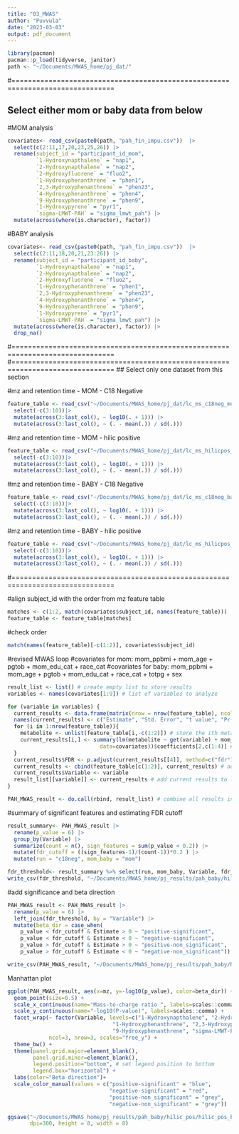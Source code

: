 ```yaml
---
title: "03_MWAS"
author: "Puvvula"
date: "2023-03-03"
output: pdf_document
---
```


```r
library(pacman)
pacman::p_load(tidyverse, janitor)
path <- "~/Documents/MWAS_home/pj_dat/"
```

#===============================================================================

## Select either mom or baby data from below

#MOM analysis
```r
covariates<- read_csv(paste0(path, "pah_fin_impu.csv"))  |>
  select(c(2:11,17,20,23,25,26)) |>
  rename(subject_id = "participant_id_mom",
         `1-Hydroxynapthalene` = "nap1",
         `2-Hydroxynapthalene` = "nap2",
         `2-Hydroxyfluorene` = "fluo2",
         `1-Hydroxyphenanthrene` = "phen1",
         `2,3-Hydroxyphenanthrene` = "phen23",
         `4-Hydroxyphenanthrene` = "phen4",
         `9-Hydroxyphenanthrene` = "phen9",
         `1-Hydroxypyrene` = "pyr1",
         `sigma-LMWT-PAH` = "sigma_lmwt_pah") |>
  mutate(across(where(is.character), factor))
```

#BABY analysis
```r
covariates<- read_csv(paste0(path, "pah_fin_impu.csv"))  |>
  select(c(2:11,18,20,21,23:26)) |>
  rename(subject_id = "participant_id_baby",
         `1-Hydroxynapthalene` = "nap1",
         `2-Hydroxynapthalene` = "nap2",
         `2-Hydroxyfluorene` = "fluo2",
         `1-Hydroxyphenanthrene` = "phen1",
         `2,3-Hydroxyphenanthrene` = "phen23",
         `4-Hydroxyphenanthrene` = "phen4",
         `9-Hydroxyphenanthrene` = "phen9",
         `1-Hydroxypyrene` = "pyr1",
         `sigma-LMWT-PAH` = "sigma_lmwt_pah") |>
  mutate(across(where(is.character), factor)) |>
  drop_na()
```

#===============================================================================
#===============================================================================
## Select only one dataset from this section

#mz and retention time - MOM - C18 Negative
```r
feature_table <- read_csv("~/Documents/MWAS_home/pj_dat/lc_ms_c18neg_mom.csv") |>
  select(-c(3:10))|>
  mutate(across(3:last_col(), ~ log10(. + 1))) |>
  mutate(across(3:last_col(), ~ (. - mean(.)) / sd(.)))
```

#mz and retention time - MOM - hilic positive
```r
feature_table <- read_csv("~/Documents/MWAS_home/pj_dat/lc_ms_hilicpos_mom.csv") |>
  select(-c(3:10))|>
  mutate(across(3:last_col(), ~ log10(. + 1))) |>
  mutate(across(3:last_col(), ~ (. - mean(.)) / sd(.)))
```

#mz and retention time - BABY - C18 Negative
```r
feature_table <- read_csv("~/Documents/MWAS_home/pj_dat/lc_ms_c18neg_baby.csv") |>
  select(-c(3:10))|>
  mutate(across(3:last_col(), ~ log10(. + 1))) |>
  mutate(across(3:last_col(), ~ (. - mean(.)) / sd(.)))
```

#mz and retention time - BABY - hilic positive
```r
feature_table <- read_csv("~/Documents/MWAS_home/pj_dat/lc_ms_hilicpos_baby.csv") |>
  select(-c(3:10))|>
  mutate(across(3:last_col(), ~ log10(. + 1))) |>
  mutate(across(3:last_col(), ~ (. - mean(.)) / sd(.)))
```


#===============================================================================

#align subject_id with the order from mz feature table
```r
matches <- c(1:2, match(covariates$subject_id, names(feature_table))) 
feature_table <- feature_table[matches]
```

#check order
```r
match(names(feature_table)[-c(1:2)], covariates$subject_id)
```

#revised MWAS loop
#covariates for mom: mom_ppbmi + mom_age + pgtob + mom_edu_cat + race_cat
#covariates for baby: mom_ppbmi + mom_age + pgtob + mom_edu_cat + race_cat + totpg + sex
```r
result_list <- list() # create empty list to store results
variables <- names(covariates[1:9]) # list of variables to analyze

for (variable in variables) {
  current_results <- data.frame(matrix(nrow = nrow(feature_table), ncol = 4)) # create a new data frame for each variable
  names(current_results) <- c("Estimate", "Std. Error", "t value", "Pr(>|t|)")
  for (i in 1:nrow(feature_table)){
    metabolite <- unlist(feature_table[i,-c(1:2)]) # store the ith metabolite in new vector
    current_results[i,] <- summary(lm(metabolite ~ get(variable) + mom_ppbmi + mom_age + pgtob + mom_edu_cat + race_cat + totpg + sex,
                             data=covariates))$coefficients[2,c(1:4)] # store regression results for ith metabolite
  }
  current_results$FDR <- p.adjust(current_results[[4]], method=c("fdr")) # fdr adjustment
  current_results <- cbind(feature_table[c(1:2)], current_results) # add mz and time
  current_results$Variable <- variable
  result_list[[variable]] <- current_results # add current results to list
}

PAH_MWAS_result <- do.call(rbind, result_list) # combine all results into one data frame
```

#summary of significant features and estimating  FDR cutoff
```r
result_summary<- PAH_MWAS_result |>
  rename(p_value = 6) |>
  group_by(Variable) |> 
  summarize(count = n(), sign_features = sum(p_value < 0.2)) |>
  mutate(fdr_cutoff = ((sign_features-1)/(count-1))*0.2 ) |>
  mutate(run = "c18neg", mom_baby = "mom")

fdr_threshold<- result_summary %>% select(run, mom_baby, Variable, fdr_cutoff)
write_csv(fdr_threshold, "~/Documents/MWAS_home/pj_results/pah_baby/hilic_pos/hilic_pos_baby_threshold.csv")
```

#add significance and beta direction
```r
PAH_MWAS_result <- PAH_MWAS_result |>
  rename(p_value = 6) |>
  left_join(fdr_threshold, by = "Variable") |>
  mutate(beta_dir = case_when(
    p_value < fdr_cutoff & Estimate > 0 ~ "positive-significant",
    p_value < fdr_cutoff & Estimate < 0 ~ "negative-significant",
    p_value > fdr_cutoff & Estimate > 0 ~ "positive-non_significant",
    p_value > fdr_cutoff & Estimate < 0 ~ "negative-non_significant"))

write_csv(PAH_MWAS_result, "~/Documents/MWAS_home/pj_results/pah_baby/hilic_pos/hilic_pos_baby_MWAS.csv")
```


Manhattan plot
```r
ggplot(PAH_MWAS_result, aes(x=mz, y=-log10(p_value), color=beta_dir)) +
  geom_point(size=0.5) +
  scale_x_continuous(name="Mass-to-charge ratio ", labels=scales::comma) +
  scale_y_continuous(name="-log10(P-value)", labels=scales::comma) +
  facet_wrap(~ factor(Variable, levels=c("1-Hydroxynapthalene", "2-Hydroxynapthalene", "2-Hydroxyfluorene",
                                 "1-Hydroxyphenanthrene", "2,3-Hydroxyphenanthrene", "4-Hydroxyphenanthrene",
                                 "9-Hydroxyphenanthrene", "sigma-LMWT-PAH", "1-Hydroxypyrene")),
             ncol=3, nrow=3, scales="free_y") +
  theme_bw() +
  theme(panel.grid.major=element_blank(),
        panel.grid.minor=element_blank(),
        legend.position="bottom", # set legend position to bottom
        legend.box="horizontal") + 
  labs(color="Beta direction")+
  scale_color_manual(values = c("positive-significant" = "blue",
                                "negative-significant" = "red",
                                "positive-non_significant" = "grey",
                                "negative-non_significant" = "grey"))

ggsave("~/Documents/MWAS_home/pj_results/pah_baby/hilic_pos/hilic_pos_baby.tiff",
       dpi=300, height = 8, width = 8)
```


